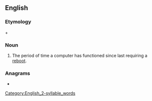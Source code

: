 ==English==

===Etymology===
{{m|en|up||(computing) functional, working|pos=adjective}} + {{m|en|time}}

===Noun===
{{en-noun|~}}

# {{lb|en|computing}} The period of time a computer has functioned since last requiring a [[reboot]].

[[Category:English_2-syllable_words]]

===Anagrams===
* {{anagrams|en|a=eimptu|impute}}